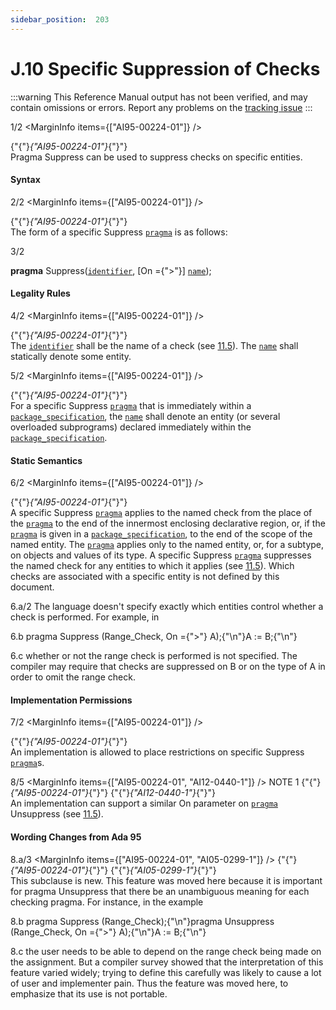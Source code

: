 ```yaml
---
sidebar_position:  203
---
```


# J.10 Specific Suppression of Checks

:::warning
This Reference Manual output has not been verified,
and may contain omissions or errors.
Report any problems on the [tracking issue](https://github.com/ada-lang-io/ada-lang-io/issues/20)
:::


<MarginText>1/2</MarginText>
<MarginInfo items={["AI95-00224-01"]} />
<p>{"{"}<em>{"AI95-00224-01"}</em>{"}"} <br />Pragma Suppress can be used to suppress checks on specific entities. <br /></p>


#### Syntax

<MarginText>2/2</MarginText>
<MarginInfo items={["AI95-00224-01"]} />
<p>{"{"}<em>{"AI95-00224-01"}</em>{"}"} <br />The form of a specific Suppress <code><a href="../AA-2/AA-2.8#S0019">pragma</a></code> is as follows: <br /></p>

<MarginText>3/2</MarginText>
<p>  <strong>pragma</strong> Suppress(<code><a href="../AA-2/AA-2.3#S0002">identifier</a></code>, [On ={">"}] <code><a href="../AA-4/AA-4.1#S0091">name</a></code>); <br /></p>


#### Legality Rules

<MarginText>4/2</MarginText>
<MarginInfo items={["AI95-00224-01"]} />
<p>{"{"}<em>{"AI95-00224-01"}</em>{"}"} <br />The <code><a href="../AA-2/AA-2.3#S0002">identifier</a></code> shall be the name of a check (see <a href="../AA-11/AA-11.5">11.5</a>). The <code><a href="../AA-4/AA-4.1#S0091">name</a></code> shall statically denote some entity.<br /></p>

<MarginText>5/2</MarginText>
<MarginInfo items={["AI95-00224-01"]} />
<p>{"{"}<em>{"AI95-00224-01"}</em>{"}"} <br />For a specific Suppress <code><a href="../AA-2/AA-2.8#S0019">pragma</a></code> that is immediately within a <code><a href="../AA-7/AA-7.1#S0230">package_specification</a></code>, the <code><a href="../AA-4/AA-4.1#S0091">name</a></code> shall denote an entity (or several overloaded subprograms) declared immediately within the <code><a href="../AA-7/AA-7.1#S0230">package_specification</a></code>. <br /></p>


#### Static Semantics

<MarginText>6/2</MarginText>
<MarginInfo items={["AI95-00224-01"]} />
<p>{"{"}<em>{"AI95-00224-01"}</em>{"}"} <br />A specific Suppress <code><a href="../AA-2/AA-2.8#S0019">pragma</a></code> applies to the named check from the place of the <code><a href="../AA-2/AA-2.8#S0019">pragma</a></code> to the end of the innermost enclosing declarative region, or, if the <code><a href="../AA-2/AA-2.8#S0019">pragma</a></code> is given in a <code><a href="../AA-7/AA-7.1#S0230">package_specification</a></code>, to the end of the scope of the named entity. The <code><a href="../AA-2/AA-2.8#S0019">pragma</a></code> applies only to the named entity, or, for a subtype, on objects and values of its type. A specific Suppress <code><a href="../AA-2/AA-2.8#S0019">pragma</a></code> suppresses the named check for any entities to which it applies (see <a href="../AA-11/AA-11.5">11.5</a>). Which checks are associated with a specific entity is not defined by this document.<br /></p>

<MarginText>6.a/2</MarginText>
<Admonition type="aarm" aarm="discussion" title="Discussion: ">
<strong></strong>The language doesn't specify exactly which entities control whether a check is performed. For example, in <br /></Admonition>

<MarginText>6.b</MarginText>
<CodeBlock language="ada">
pragma Suppress (Range_Check, On ={">"} A);{"\n"}A := B;{"\n"}

</CodeBlock>
<MarginText>6.c</MarginText>
<Admonition type="aarm" aarm="note" title="Note: ">
whether or not the range check is performed is not specified. The compiler may require that checks are suppressed on B or on the type of A in order to omit the range check. <br /></Admonition>


#### Implementation Permissions

<MarginText>7/2</MarginText>
<MarginInfo items={["AI95-00224-01"]} />
<p>{"{"}<em>{"AI95-00224-01"}</em>{"}"} <br />An implementation is allowed to place restrictions on specific Suppress <code><a href="../AA-2/AA-2.8#S0019">pragma</a></code>s. <br /></p>

<MarginText>8/5</MarginText>
<MarginInfo items={["AI95-00224-01", "AI12-0440-1"]} />
<Admonition type="aarm" aarm="note" title="Note: ">
NOTE 1   {"{"}<em>{"AI95-00224-01"}</em>{"}"} {"{"}<em>{"AI12-0440-1"}</em>{"}"} <br />An implementation can  support a similar On parameter on <code><a href="../AA-2/AA-2.8#S0019">pragma</a></code> Unsuppress (see <a href="../AA-11/AA-11.5">11.5</a>). <br /></Admonition>


#### Wording Changes from Ada 95

<MarginText>8.a/3</MarginText>
<MarginInfo items={["AI95-00224-01", "AI05-0299-1"]} />
<Admonition type="aarm" aarm="note" title="Note: ">
{"{"}<em>{"AI95-00224-01"}</em>{"}"} {"{"}<em>{"AI05-0299-1"}</em>{"}"} <br />This subclause is new. This feature was moved here because it is important for pragma Unsuppress that there be an unambiguous meaning for each checking pragma. For instance, in the example <br /></Admonition>

<MarginText>8.b</MarginText>
<CodeBlock language="ada">
pragma Suppress (Range_Check);{"\n"}pragma Unsuppress (Range_Check, On ={">"} A);{"\n"}A := B;{"\n"}

</CodeBlock>
<MarginText>8.c</MarginText>
<Admonition type="aarm" aarm="note" title="Note: ">
the user needs to be able to depend on the range check being made on the assignment. But a compiler survey showed that the interpretation of this feature varied widely; trying to define this carefully was likely to cause a lot of user and implementer pain. Thus the feature was moved here, to emphasize that its use is not portable. <br /></Admonition>

